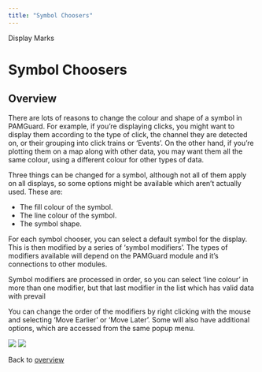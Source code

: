 ```yaml
---
title: "Symbol Choosers"
---
```

 Display Marks  

Symbol Choosers
===============

Overview
--------

There are lots of reasons to change the colour and shape of a symbol in PAMGuard. For example, if you're displaying clicks, you might want to display them according to the type of click, the channel they are detected on, or their grouping into click trains or 'Events'. On the other hand, if you're plotting them on a map along with other data, you may want them all the same colour, using a different colour for other types of data.

Three things can be changed for a symbol, although not all of them apply on all displays, so some options might be available which aren't actually used. These are:

*   The fill colour of the symbol.
*   The line colour of the symbol.
*   The symbol shape.

For each symbol chooser, you can select a default symbol for the display. This is then modified by a series of 'symbol modifiers'. The types of modifiers available will depend on the PAMGuard module and it's connections to other modules.

Symbol modifiers are processed in order, so you can select 'line colour' in more than one modifier, but that last modifier in the list which has valid data with prevail

You can change the order of the modifiers by right clicking with the mouse and selecting 'Move Earlier' or 'Move Later'. Some will also have additional options, which are accessed from the same popup menu.

  

![](./images/symbolchoice2.png) ![](./images/symbolchoice1.png)

Back to [overview](selectandsymbol.html)
